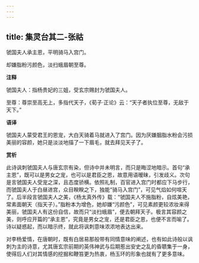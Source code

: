 ```yaml
---
---
---
```

title: 集灵台其二-张祜
---

虢国夫人承主恩，平明骑马入宫门。

却嫌脂粉污颜色，淡扫蛾眉朝至尊。

**注释**

虢国夫人：指杨贵妃的三姐，受玄宗赐封为虢国夫人。

至尊：尊崇至高无上，多指代天子，《荀子·正论》云：“天子者执位至尊，无敌于天下。”

**语译**

虢国夫人蒙受君王的恩宠，大白天骑着马就进入了宫门。因为厌嫌胭脂水粉会污损美丽的容颜，她只是淡淡地描了一下眉毛，就去拜见天子了。

**赏析**

此诗讽刺虢国夫人与唐玄宗有染，但诗中并未明言，而只是晦涩地暗示。首句“承主恩”，既可以是男女之宠，也可以是君臣之恩，故意用语暧昧，引发歧义。次句是言虢国夫人受宠之深，且态度骄横。依照礼制，百官进入宫门时都应下马步行，而虢国夫人于白昼进宫，众目睽睽之下，独能“骑马入宫门”，可见气焰如何喧天了。后半段言虢国夫人之美，《杨太真外传》载：“虢国夫人不施脂粉，自炫美艳，常素面朝天（指天子）。”脂粉本为增色，她却嫌“污颜色”，可见素颜更较浓妆来得美丽，虢国夫人有这份自信，故而只“淡扫蛾眉”，便去朝拜天子。极言其容颜之美，则呼应开篇的“承主恩”，究竟是男女之宠，还是君臣之恩，也便不言而喻了。诗以疑惑起，而以暗示终，就此将讽刺意味浓浓地表达出来。

对李杨爱情，在唐朝时，既有白居易那般带有同情意味的阐述，也有如此诗般以讽刺为主的诗意，尤其唐玄宗前期的英伟神武与后期惹出安史之乱的昏聩集于一身，使得后人们对其情感的挖掘和鞭笞更为热衷，杨玉环的形象也就有了更多意味。